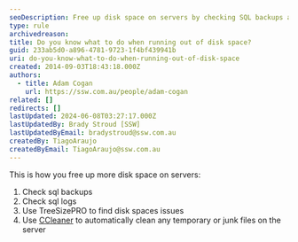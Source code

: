 ```yaml
---
seoDescription: Free up disk space on servers by checking SQL backups and logs, using TreeSizePRO to identify issues, and automatically cleaning temporary files with CCleaner.
type: rule
archivedreason:
title: Do you know what to do when running out of disk space?
guid: 233ab5d0-a896-4781-9723-1f4bf439941b
uri: do-you-know-what-to-do-when-running-out-of-disk-space
created: 2014-09-03T18:43:18.000Z
authors:
  - title: Adam Cogan
    url: https://ssw.com.au/people/adam-cogan
related: []
redirects: []
lastUpdated: 2024-06-08T03:27:17.000Z
lastUpdatedBy: Brady Stroud [SSW]
lastUpdatedByEmail: bradystroud@ssw.com.au
createdBy: TiagoAraujo
createdByEmail: TiagoAraujo@ssw.com.au
---
```


This is how you free up more disk space on servers:
1. Check sql backups
2. Check sql logs
3. Use TreeSizePRO to find disk spaces issues
4. Use [CCleaner](http://www.piriform.com/ccleaner) to automatically clean any temporary or junk files on the server
